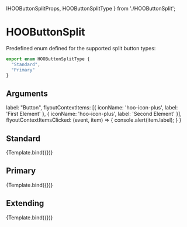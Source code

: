   IHOOButtonSplitProps,
  HOOButtonSplitType
} from './HOOButtonSplit';

<Meta title="Atoms/Buttons/HOOButtonSplit" component={HOOButtonSplit} />

# HOOButtonSplit

Predefined enum defined for the supported split button types:
```ts
export enum HOOButtonSplitType {
  "Standard",
  "Primary"
}
```

## Arguments

<ArgsTable of={HOOButtonSplit} />

  label: "Button",
  flyoutContextItems: [{ iconName: 'hoo-icon-plus', label: 'First Element' }, { iconName: 'hoo-icon-plus', label: 'Second Element' }],
  flyoutContextItemsClicked: (event, item) => {
    console.alert(item.label);
  }
}

## Standard
<Canvas>
  <Story 
    name="Standard"
    args = { 
      (function () {
        symset.initSymbols();
        const mergedArgs = JSON.parse(JSON.stringify(DefaultParams));
        mergedArgs["type"] = HOOButtonSplitType.Standard;
        return mergedArgs;
      })()
    }>
    {Template.bind({})}
  </Story>
</Canvas>

## Primary
<Canvas>
  <Story 
    name="Primary"
    args = { 
      (function () {
        const mergedArgs = JSON.parse(JSON.stringify(DefaultParams));
        mergedArgs["type"] = HOOButtonSplitType.Primary;
        return mergedArgs;
      })()
    }>
    {Template.bind({})}
  </Story>
</Canvas>

## Extending
<Canvas>
  <Story 
    name="Extending"
    args = { 
      (function () {
        const mergedArgs = JSON.parse(JSON.stringify(DefaultParams));
        mergedArgs["type"] = HOOButtonSplitType.Primary;
        mergedArgs["rootElementAttributes"] = { style: { backgroundColor: "pink" } };
        return mergedArgs;
      })()
    }>
    {Template.bind({})}
  </Story>
</Canvas>
